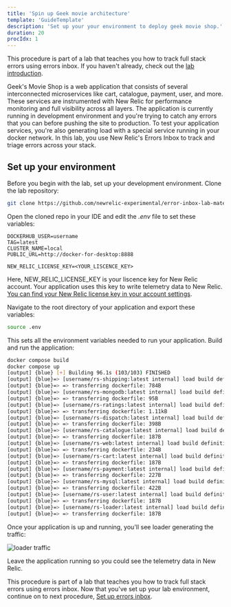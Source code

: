```yaml
---
title: 'Spin up Geek movie architecture'
template: 'GuideTemplate'
description: 'Set up your your environment to deploy geek movie shop.'
duration: 20
procIdx: 1
---
```


<Callout variant="course" title="lab">

This procedure is part of a lab that teaches you how to track full stack errors using errors inbox. If you haven't already, check out the [lab introduction](/automate-workflows/error-inbox).

</Callout>

Geek's Movie Shop is a web application that consists of several interconnected microservices like cart, catalogue, payment, user, and more. These services are instrumented with New Relic for performance monitoring and full visibility across all layers.
The application is currently running in development environment and you're trying to catch any errors that you can before pushing the site to production. To test your application services, you're also generating load with a special service running in your docker network.
In this lab, you use New Relic's Errors Inbox to track and triage errors across your stack.

## Set up your environment

Before you begin with the lab, set up your development environment.
<Steps>
<Step>
Clone the lab repository:

```bash
git clone https://github.com/newrelic-experimental/error-inbox-lab-material.git
```

</Step>
<Step>

Open the cloned repo in your IDE and edit the _.env_ file to set these variables:

```
DOCKERHUB_USER=username
TAG=latest
CLUSTER_NAME=local
PUBLIC_URL=http://docker-for-desktop:8888

NEW_RELIC_LICENSE_KEY=<YOUR_LISCENCE_KEY>
```

Here, NEW_RELIC_LICENSE_KEY is your liscence key for New Relic account. Your application uses this key to write telemetry data to New Relic. [You can find your New Relic license key in your account settings](https://docs.newrelic.com/docs/apis/intro-apis/new-relic-api-keys/).
</Step>
<Step>

Navigate to the root directory of your application and export these variables:

```bash
source .env
```

This sets all the environment variables needed to run your application.
</Step>
<Step>
Build and run the application:

```bash animate
docker compose build
docker compose up
[output] {blue} [+] Building 96.1s (103/103) FINISHED
[output] {blue}=> [username/rs-shipping:latest internal] load build definition from Dockerfile                        0.0s
[output] {blue}=> => transferring dockerfile: 784B                                                                    0.0s
[output] {blue}=> [username/rs-mongodb:latest internal] load build definition from Dockerfile                         0.0s
[output] {blue}=> => transferring dockerfile: 95B                                                                     0.0s
[output] {blue}=> [username/rs-ratings:latest internal] load build definition from Dockerfile                         0.0s
[output] {blue}=> => transferring dockerfile: 1.11kB                                                                  0.0s
[output] {blue}=> [username/rs-dispatch:latest internal] load build definition from Dockerfile                        0.0s
[output] {blue}=> => transferring dockerfile: 398B                                                                    0.0s
[output] {blue}=> [username/rs-catalogue:latest internal] load build definition from Dockerfile                       0.0s
[output] {blue}=> => transferring dockerfile: 187B                                                                    0.0s
[output] {blue}=> [username/rs-web:latest internal] load build definition from Dockerfile                             0.0s
[output] {blue}=> => transferring dockerfile: 234B                                                                    0.0s
[output] {blue}=> [username/rs-cart:latest internal] load build definition from Dockerfile                            0.0s
[output] {blue}=> => transferring dockerfile: 187B                                                                    0.0s
[output] {blue}=> [username/rs-payment:latest internal] load build definition from Dockerfile                         0.0s
[output] {blue}=> => transferring dockerfile: 227B                                                                    0.0s
[output] {blue}=> [username/rs-mysql:latest internal] load build definition from Dockerfile                           0.0s
[output] {blue}=> => transferring dockerfile: 422B                                                                    0.0s
[output] {blue}=> [username/rs-user:latest internal] load build definition from Dockerfile                            0.0s
[output] {blue}=> => transferring dockerfile: 187B                                                                    0.0s
[output] {blue}=> [username/rs-loader:latest internal] load build definition from Dockerfile                          0.0s
[output] {blue}=> => transferring dockerfile: 187B                                                                    0.0s
```
Once your application is up and running, you'll see loader generating the traffic:

![loader traffic](../../../images/error-inbox/loader-traffic.png)

Leave the application running so you could see the telemetry data in New Relic.
</Step>
</Steps>

<Callout variant="course" title="lab">

This procedure is part of a lab that teaches you how to track full stack errors using errors inbox. Now that you've set up your lab environment, continue on to next procedure, [Set up errors inbox](/automate-workflows/error-inbox/set-up-errors-inbox).

</Callout>

